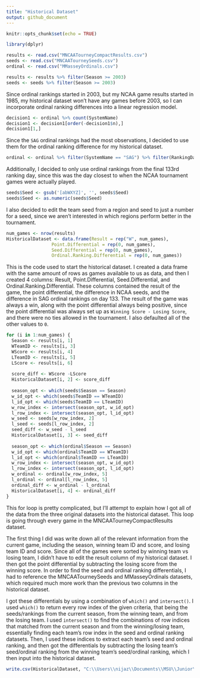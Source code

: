 ---
title: "Historical Dataset"
output: github_document
---

```{r setup, include=FALSE}
knitr::opts_chunk$set(echo = TRUE)
```

```{r warning=F, message=F}
library(dplyr)
```

```{r}
results <- read.csv("MNCAATourneyCompactResults.csv")
seeds <- read.csv("MNCAATourneySeeds.csv")
ordinal <- read.csv("MMasseyOrdinals.csv")
```

```{r}
results <- results %>% filter(Season >= 2003)
seeds <- seeds %>% filter(Season >= 2003)
```

Since ordinal rankings started in 2003, but my NCAA game results started in 1985, my historical dataset won't have any games before 2003, so I can incorporate ordinal ranking differences into a linear regression model.

```{r}
decision1 <- ordinal %>% count(SystemName)
decision1 <- decision1[order(-decision1$n),]
decision1[1,]
```

Since the `SAG` ordinal rankings had the most observations, I decided to use them for the ordinal ranking difference for my historical dataset.

```{r}
ordinal <- ordinal %>% filter(SystemName == "SAG") %>% filter(RankingDayNum == 133)
```

Additionally, I decided to only use ordinal rankings from the final 133rd ranking day, since this was the day closest to when the NCAA tournament games were actually played.

```{r}
seeds$Seed <- gsub('[abWXYZ]', '', seeds$Seed)
seeds$Seed <- as.numeric(seeds$Seed)
```

I also decided to edit the team seed from a region and seed to just a number for a seed, since we aren't interested in which regions perform better in the tournament.

```{r}
num_games <- nrow(results)
HistoricalDataset <- data.frame(Result = rep("W", num_games),
                 Point.Differential = rep(0, num_games),
                 Seed.Differential = rep(0, num_games),
                 Ordinal.Ranking.Differential = rep(0, num_games))
```

This is the code used to start the historical dataset. I created a data frame with the same amount of rows as games available to us as data, and then I created 4 columns: Result, Point.Differential, Seed.Differential, and Ordinal.Ranking.Differential. These columns contained the result of the game, the point differential, the difference in NCAA seeds, and the difference in SAG ordinal rankings on day 133. The result of the game was always a win, along with the point differential always being positive, since the point differential was always set up as `Winning Score - Losing Score`, and there were no ties allowed in the tournament. I also defaulted all of the other values to `0`.

```{r}
for (i in 1:num_games) {
  Season <- results[i, 1]
  WTeamID <- results[i, 3]
  WScore <- results[i, 4]
  LTeamID <- results[i, 5]
  LScore <- results[i, 6]
  
  score_diff <- WScore -LScore
  HistoricalDataset[i, 2] <- score_diff
  
  season_opt <- which(seeds$Season == Season)
  w_id_opt <- which(seeds$TeamID == WTeamID)
  l_id_opt <- which(seeds$TeamID == LTeamID)
  w_row_index <- intersect(season_opt, w_id_opt)
  l_row_index <- intersect(season_opt, l_id_opt)
  w_seed <- seeds[w_row_index, 2]
  l_seed <- seeds[l_row_index, 2]
  seed_diff <- w_seed - l_seed
  HistoricalDataset[i, 3] <- seed_diff
  
  season_opt <- which(ordinal$Season == Season)
  w_id_opt <- which(ordinal$TeamID == WTeamID)
  l_id_opt <- which(ordinal$TeamID == LTeamID)
  w_row_index <- intersect(season_opt, w_id_opt)
  l_row_index <- intersect(season_opt, l_id_opt)
  w_ordinal <- ordinal[w_row_index, 5]
  l_ordinal <- ordinal[l_row_index, 5]
  ordinal_diff <- w_ordinal - l_ordinal
  HistoricalDataset[i, 4] <- ordinal_diff
}
```

This for loop is pretty complicated, but I'll attempt to explain how I got all of the data from the three original datasets into the historical dataset. This loop is going through every game in the MNCAATourneyCompactResults dataset.

The first thing I did was write down all of the relevant information from the current game, including the season, winning team ID and score, and losing team ID and score. Since all of the games were sorted by winning team vs losing team, I didn't have to edit the result column of my historical dataset. I then got the point differential by subtracting the losing score from the winning score. In order to find the seed and ordinal ranking differentials, I had to reference the MNCAATourneySeeds and MMasseyOrdinals datasets, which required much more work than the previous two columns in the historical dataset.

I got these differentials by using a combination of `which()` and `intersect()`. I used `which()` to return every row index of the given criteria, that being the seeds/rankings from the current season, from the winning team, and from the losing team. I used `intersect()` to find the combinations of row indices that matched from the current season and from the winning/losing team, essentially finding each team's row index in the seed and ordinal ranking datasets. Then, I used these indices to extract each team's seed and ordinal ranking, and then got the differentials by subtracting the losing team's seed/ordinal ranking from the winning team's seed/ordinal ranking, which I then input into the historical dataset.

```{r echo=F}
write.csv(HistoricalDataset, "C:\\Users\\nijaz\\Documents\\MSU\\Junior\\Second Semester\\Sports Analytics\\Weekly Modules\\Week of February 20\\HistoricalDataset.csv", row.names=FALSE)
```
